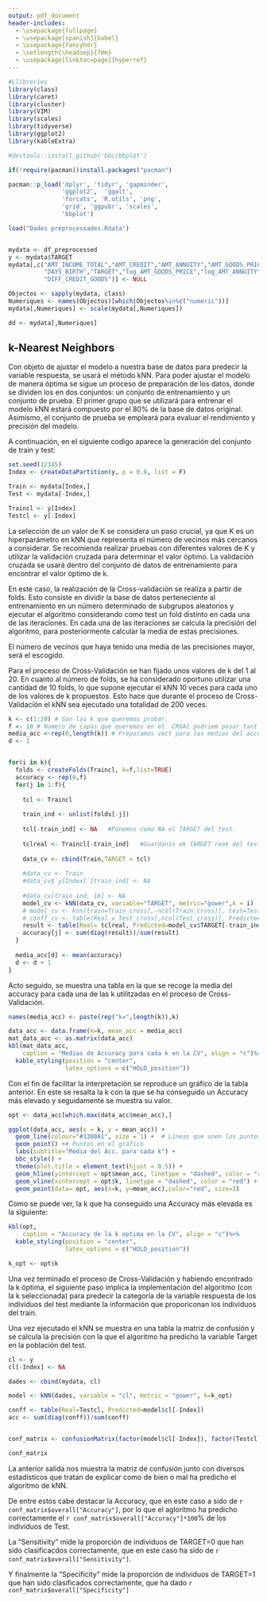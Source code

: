 ---
output: pdf_document
header-includes:
  - \usepackage{fullpage} 
  - \usepackage[spanish]{babel}
  - \usepackage{fancyhdr}
  - \setlength{\headsep}{7mm} 
  - \usepackage[linktoc=page]{hyperref}
---

```{=tex}
\setlength{\headheight}{13.6pt}
\setlength{\topmargin}{-10mm}

\rhead{Minería de Datos}
\lhead{Entrega D3}
```
\pagestyle{fancy}
```{=tex}
\cfoot{\thepage}
\setcounter{page}{5}
```

```{r, include=FALSE}
#Llibreries
library(class)
library(caret)
library(cluster)
library(VIM)
library(scales)
library(tidyverse)
library(ggplot2)
library(kableExtra)

#devtools::install_github('bbc/bbplot')

if(!require(pacman))install.packages("pacman")

pacman::p_load('dplyr', 'tidyr', 'gapminder',
               'ggplot2',  'ggalt',
               'forcats', 'R.utils', 'png', 
               'grid', 'ggpubr', 'scales',
               'bbplot')
```

```{r, include=FALSE}
load("Dades preprocessades.Rdata")


mydata <- df_preprocessed
y <- mydata$TARGET
mydata[,c("AMT_INCOME_TOTAL","AMT_CREDIT","AMT_ANNUITY","AMT_GOODS_PRICE",
          "DAYS_BIRTH","TARGET","log_AMT_GOODS_PRICE","log_AMT_ANNUITY",
          "DIFF_CREDIT_GOODS")] <- NULL

Objectos <- sapply(mydata, class)
Numeriques <- names(Objectos)[which(Objectos%in%c("numeric"))]
mydata[,Numeriques] <- scale(mydata[,Numeriques])

dd <- mydata[,Numeriques]
```

## k-Nearest Neighbors

Con objeto de ajustar el modelo a nuestra base de datos para predecir la variable respuesta, se usará el método kNN. Para poder ajustar el modelo de manera óptima se sigue un proceso de preparación de los datos, donde se dividen los en dos conjuntos: un conjunto de entrenamiento y un conjunto de prueba. El primer grupo que se utilizará para entrenar el modelo kNN estará compuesto por el 80% de la base de datos original. Asimismo, el conjunto de prueba se empleará para evaluar el rendimiento y precisión del modelo.

A continuación, en el siguiente codigo aparece la generación del conjunto de train y test:

```{r}
set.seed(12345)
Index <- createDataPartition(y, p = 0.8, list = F)
```

```{r,include=FALSE}
Train <- mydata[Index,]
Test <- mydata[-Index,]

Traincl <- y[Index]
Testcl <- y[-Index]
```

La selección de un valor de K se considera un paso crucial, ya que K es un hiperparámetro en kNN que representa el número de vecinos más cercanos a considerar. Se recomienda realizar pruebas con diferentes valores de K y utilizar la validación cruzada para determinar el valor óptimo. La validación cruzada se usará dentro del conjunto de datos de entrenamiento para encontrar el valor óptimo de k. 

En este caso, la realización de la Cross-validación se realiza a partir de folds. Esto consiste en dividir la base de datos perteneciente al entrenamiento en un número determinado de subgrupos aleatorios y ejecutar el algoritmo considerando como test un fold distinto en cada una de las iteraciones. 
En cada una de las iteraciones se calcula la precisión del algoritmo, para posteriormente calcular la media de estas precisiones.

El número de vecinos que haya tenido una media de las precisiones mayor, será el escogido.

Para el proceso de Cross-Validación se han fijado unos valores de k del 1 al 20. En cuanto al número de folds, se ha considerado oportuno utilizar una cantidad de 10 folds, lo que supone ejecutar el kNN 10 veces para cada uno de los valores de k propuestos. Esto hace que durante el proceso de Cross-Validación el kNN sea ejecutado una totalidad de 200 veces. 

```{r,include=FALSE}
k <- c(1:20) # Son las k que queremos probar.
f <- 10 # Numero de capas que queremos en el  CRVAl podriem posar tant 5 com 10
media_acc <-rep(0,length(k)) # Preparamos vect para las medias del accuracy
d <- 1


for(i in k){
  folds <- createFolds(Traincl, k=f,list=TRUE) 
  accuracy <- rep(0,f)
  for(j in 1:f){
    
    tcl <- Traincl
    
    train_ind <- unlist(folds[-j])
    
    tcl[-train_ind] <- NA   #Ponemos como NA el TARGET del test.
    
    tclreal <- Traincl[-train_ind]   #Guardanis ek TARGET reak del test para hacer la tabla después y calcular la accuracy.
    
    data_cv <- cbind(Train,TARGET = tcl)
    
    #data_cv <- Train 
    #data_cv$`y[Index]`[train_ind] <- NA
    
    #data_cv[train_ind, 16] <- NA
    model_cv <- kNN(data_cv, variable="TARGET", metric="gower",k = i)
    # model_cv <- knn(train=Train_cross[,-ncol(Train_cross)], test=Test_cross[,-ncol(Test_cross)], cl = n Train_cross[,ncol(Train_cross)], k=i) 
    # conff_cv <- table(Real = Test_cross[,ncol(Test_cross)], Predicted = model_cv) 
    result <- table(Real= tclreal, Predicted=model_cv$TARGET[-train_ind])
    accuracy[j] <- sum(diag(result))/sum(result)
  }
  
  media_acc[d] <- mean(accuracy) 
  d <- d + 1
}
```


Acto seguido, se muestra una tabla en la que se recoge la media del accuracy para cada una de las k utilitzadas en el proceso de Cross-Validación.

```{r,echo=FALSE, warning=FALSE}
names(media_acc) <- paste(rep("k=",length(k)),k)

data_acc <- data.frame(k=k, mean_acc = media_acc)
mat_data_acc <- as.matrix(data_acc)
kbl(mat_data_acc, 
    caption = "Medias de Accuracy para cada k en la CV", align = "c")%>% 
  kable_styling(position = "center", 
                latex_options = c("HOLD_position"))
```

Con el fin de facilitar la interpretación se reproduce un gráfico de la tabla anterior. En este se resalta la k con la que se ha conseguido un Accuracy más elevado y seguidamente se muestra su valor.

```{r, echo=FALSE, warning=FALSE}

opt <- data_acc[which.max(data_acc$mean_acc),]

ggplot(data_acc, aes(x = k, y = mean_acc)) +
  geom_line(colour="#1380A1", size = 1) +  # Líneas que unen los puntos
  geom_point() +# Puntos en el gráfico
  labs(subtitle="Media del Acc. para cada k") +
  bbc_style() +
  theme(plot.title = element_text(hjust = 0.5)) +
  geom_hline(yintercept = opt$mean_acc, linetype = "dashed", color = "red") +
  geom_vline(xintercept = opt$k, linetype = "dashed", color = "red") + 
  geom_point(data= opt, aes(x=k, y=mean_acc),color="red", size=3)
```

Como se puede ver, la k que ha conseguido una Accuracy más elevada es la siguiente:

```{r, echo=FALSE}
kbl(opt, 
    caption = "Accuracy de la k optima en la CV", align = "c")%>% 
  kable_styling(position = "center", 
                latex_options = c("HOLD_position"))

k_opt <- opt$k
```

Una vez terminado el proceso de Cross-Validación y habiendo encontrado la k óptima, el siguiente paso implica la implementación del algoritmo (con la k seleccionada) para predecir la categoría de la variable respuesta de los individuos del test mediante la información que proporiconan los individuos del train.

Una vez ejecutado el kNN se muestra en una tabla la matriz de confusión y se calcula la precisión con la que el algoritmo ha predicho la variable Target en la población del test.

```{r, echo=FALSE}
cl <- y
cl[-Index] <- NA

dades <- cbind(mydata, cl)

model <- kNN(dades, variable = "cl", metric = "gower", k=k_opt)

conff <- table(Real=Testcl, Predicted=model$cl[-Index])
acc <- sum(diag(conff))/sum(conff)


conf_matrix <- confusionMatrix(factor(model$cl[-Index]), factor(Testcl))

conf_matrix
```

La anterior salida nos muestra la matriz de confusión junto con diversos estadísticos que tratan de explicar como de bien o mal ha predicho el algoritmo de kNN.

De entre estos cabe destacar la Accuracy, que en este caso a sido de `r conf_matrix$overall["Accuracy"]`, por lo que el agloritmo ha predicho correctamente el `r conf_matrix$overall["Accuracy"]*100`% de los individuos de Test.

La "Sensitivity" mide la proporción de individuos de TARGET=0 que han sido clasificacdos correctamente, que en este caso ha sido de `r conf_matrix$overall["Sensitivity"]`.

Y finalmente la "Specificity" mide la proporción de individuos de TARGET=1 que han sido clasificados correctamente, que ha dado `r conf_matrix$overall["Specificity"]`

<!-- ```{r} -->
<!-- decisionplot <- function(model, x, cl = NULL, predict_type = "class", -->
<!--                          resolution = 100) { -->

<!--   if(!is.null(cl)) { -->
<!--     x_data <- x %>% dplyr::select(-all_of(cl)) -->
<!--     cl <- x %>% pull(cl) -->
<!--   } else cl <- 1 -->
<!--   k <- length(unique(cl)) -->

<!--   # resubstitution accuracy -->
<!--   prediction <- predict(model, x_data, type = predict_type) -->
<!--   if(is.list(prediction)) prediction <- prediction$class -->
<!--   if(is.numeric(prediction)) -->
<!--     prediction <-  factor(prediction, labels = levels(cl)) -->
<!--   else -->
<!--     prediction <- factor(prediction, levels = levels(cl)) -->

<!--   cm <- confusionMatrix(data = prediction, reference = cl) -->
<!--   acc <- cm$overall["Accuracy"] -->

<!--   # evaluate model on a grid -->
<!--   r <- sapply(x[, 1:2], range, na.rm = TRUE) -->
<!--   xs <- seq(r[1,1], r[2,1], length.out = resolution) -->
<!--   ys <- seq(r[1,2], r[2,2], length.out = resolution) -->
<!--   g <- cbind(rep(xs, each = resolution), rep(ys, time = resolution)) -->
<!--   colnames(g) <- colnames(r) -->
<!--   g <- as_tibble(g) -->

<!--   ### guess how to get class labels from predict -->
<!--   ### (unfortunately not very consistent between models) -->
<!--   prediction <- predict(model, g, type = predict_type) -->
<!--   if(is.list(prediction)) prediction <- prediction$class -->
<!--   if(is.numeric(prediction)) -->
<!--     prediction <-  factor(prediction, labels = levels(cl)) -->
<!--   else -->
<!--     prediction <- factor(prediction, levels = levels(cl)) -->

<!--   g <- g %>% add_column(prediction) -->

<!--   ggplot(g, mapping = aes_string( -->
<!--     x = colnames(g)[1], -->
<!--     y = colnames(g)[2])) + -->
<!--     geom_tile(mapping = aes(fill = prediction)) + -->
<!--     geom_point(data = x, mapping =  aes_string( -->
<!--       x = colnames(x)[1], -->
<!--       y = colnames(x)[2], -->
<!--       shape = colnames(x)[3]), alpha = .5) + -->
<!--     labs(subtitle = paste("Training accuracy:", round(acc, 2))) -->
<!-- } -->
<!-- ``` -->



<!-- ```{r} -->
<!-- Train2 <- cbind(Train,Traincl) -->

<!-- knnfit <- train(Traincl~.,method="knn",data=Train2,tuneLength=5, tuneGrid=data.frame(k=1:15), trControl=trainControl(method="cv", indexOut = folds)) -->

<!-- knnfit$finalModel -->
<!-- knnfit$bestTune -->
<!-- knnfit -->

<!-- ``` -->




<!-- ```{r} -->
<!-- pca <- prcomp(dd, scale = TRUE) -->
<!-- CP1 <- pca$x[Index,1] -->
<!-- CP2 <- pca$x[Index,2] -->

<!-- data_pca <- cbind(CP1,CP2) -->
<!-- data_pca <- as.data.frame(data_pca) -->

<!-- data_pca$cl <- Traincl -->



<!-- set.seed(123) -->
<!-- folds <- createFolds(Traincl, k=f,list=FALSE) -->
<!-- knnfit <- train(Traincl~.,method="knn",data=Train2,tuneLength=5, tuneGrid=data.frame(k=1:15), trControl=trainControl(method="cv", indexOut = folds)) -->


<!-- decisionplot(knnfit$finalModel,Train2, cl="cl") -->
<!-- knnfit$finalModel -->



<!-- ggplot(data_pca, aes(x = CP1, y = CP2, color = cl)) + geom_point() -->
<!-- ``` -->



